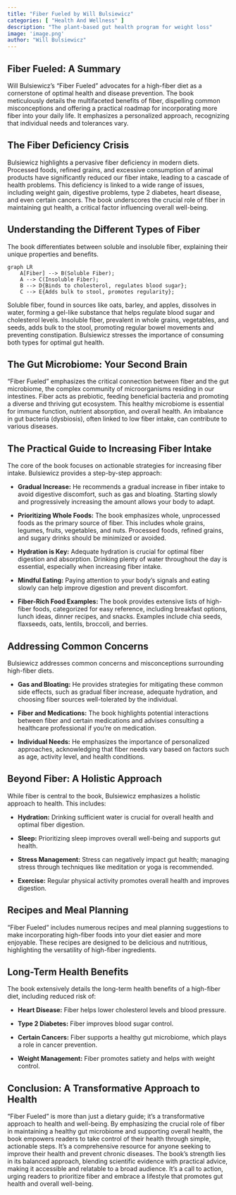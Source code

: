 ```yaml
---
title: "Fiber Fueled by Will Bulsiewicz"
categories: [ "Health And Wellness" ]
description: "The plant-based gut health program for weight loss"
image: 'image.png'
author: "Will Bulsiewicz"
---
```

## Fiber Fueled: A Summary

Will Bulsiewicz's "Fiber Fueled" advocates for a high-fiber diet as a cornerstone of optimal health and disease prevention.  The book meticulously details the multifaceted benefits of fiber, dispelling common misconceptions and offering a practical roadmap for incorporating more fiber into your daily life.  It emphasizes a personalized approach, recognizing that individual needs and tolerances vary.


## The Fiber Deficiency Crisis

Bulsiewicz highlights a pervasive fiber deficiency in modern diets.  Processed foods, refined grains, and excessive consumption of animal products have significantly reduced our fiber intake, leading to a cascade of health problems. This deficiency is linked to a wide range of issues, including weight gain, digestive problems, type 2 diabetes, heart disease, and even certain cancers.  The book underscores the crucial role of fiber in maintaining gut health, a critical factor influencing overall well-being.

##  Understanding the Different Types of Fiber

The book differentiates between soluble and insoluble fiber, explaining their unique properties and benefits.

```mermaid
graph LR
    A[Fiber] --> B(Soluble Fiber);
    A --> C(Insoluble Fiber);
    B --> D{Binds to cholesterol, regulates blood sugar};
    C --> E{Adds bulk to stool, promotes regularity};
```

Soluble fiber, found in sources like oats, barley, and apples, dissolves in water, forming a gel-like substance that helps regulate blood sugar and cholesterol levels. Insoluble fiber, prevalent in whole grains, vegetables, and seeds, adds bulk to the stool, promoting regular bowel movements and preventing constipation.  Bulsiewicz stresses the importance of consuming both types for optimal gut health.


##  The Gut Microbiome: Your Second Brain

"Fiber Fueled" emphasizes the critical connection between fiber and the gut microbiome, the complex community of microorganisms residing in our intestines.  Fiber acts as prebiotic, feeding beneficial bacteria and promoting a diverse and thriving gut ecosystem.  This healthy microbiome is essential for immune function, nutrient absorption, and overall health.  An imbalance in gut bacteria (dysbiosis), often linked to low fiber intake, can contribute to various diseases.


##  The Practical Guide to Increasing Fiber Intake

The core of the book focuses on actionable strategies for increasing fiber intake.  Bulsiewicz provides a step-by-step approach:

* **Gradual Increase:** He recommends a gradual increase in fiber intake to avoid digestive discomfort, such as gas and bloating.  Starting slowly and progressively increasing the amount allows your body to adapt.

* **Prioritizing Whole Foods:** The book emphasizes whole, unprocessed foods as the primary source of fiber.  This includes whole grains, legumes, fruits, vegetables, and nuts.  Processed foods, refined grains, and sugary drinks should be minimized or avoided.

* **Hydration is Key:** Adequate hydration is crucial for optimal fiber digestion and absorption.  Drinking plenty of water throughout the day is essential, especially when increasing fiber intake.

* **Mindful Eating:** Paying attention to your body's signals and eating slowly can help improve digestion and prevent discomfort.

* **Fiber-Rich Food Examples:**  The book provides extensive lists of high-fiber foods, categorized for easy reference, including breakfast options, lunch ideas, dinner recipes, and snacks.  Examples include chia seeds, flaxseeds, oats, lentils, broccoli, and berries.

##  Addressing Common Concerns

Bulsiewicz addresses common concerns and misconceptions surrounding high-fiber diets.

* **Gas and Bloating:** He provides strategies for mitigating these common side effects, such as gradual fiber increase, adequate hydration, and choosing fiber sources well-tolerated by the individual.

* **Fiber and Medications:**  The book highlights potential interactions between fiber and certain medications and advises consulting a healthcare professional if you're on medication.

* **Individual Needs:**  He emphasizes the importance of personalized approaches, acknowledging that fiber needs vary based on factors such as age, activity level, and health conditions.

##  Beyond Fiber: A Holistic Approach

While fiber is central to the book, Bulsiewicz emphasizes a holistic approach to health.  This includes:

* **Hydration:**  Drinking sufficient water is crucial for overall health and optimal fiber digestion.

* **Sleep:**  Prioritizing sleep improves overall well-being and supports gut health.

* **Stress Management:**  Stress can negatively impact gut health; managing stress through techniques like meditation or yoga is recommended.

* **Exercise:**  Regular physical activity promotes overall health and improves digestion.


## Recipes and Meal Planning

"Fiber Fueled" includes numerous recipes and meal planning suggestions to make incorporating high-fiber foods into your diet easier and more enjoyable.  These recipes are designed to be delicious and nutritious, highlighting the versatility of high-fiber ingredients.


##  Long-Term Health Benefits

The book extensively details the long-term health benefits of a high-fiber diet, including reduced risk of:

* **Heart Disease:** Fiber helps lower cholesterol levels and blood pressure.

* **Type 2 Diabetes:**  Fiber improves blood sugar control.

* **Certain Cancers:**  Fiber supports a healthy gut microbiome, which plays a role in cancer prevention.

* **Weight Management:**  Fiber promotes satiety and helps with weight control.


##  Conclusion:  A Transformative Approach to Health

"Fiber Fueled" is more than just a dietary guide; it's a transformative approach to health and well-being.  By emphasizing the crucial role of fiber in maintaining a healthy gut microbiome and supporting overall health, the book empowers readers to take control of their health through simple, actionable steps.  It's a comprehensive resource for anyone seeking to improve their health and prevent chronic diseases.  The book’s strength lies in its balanced approach, blending scientific evidence with practical advice, making it accessible and relatable to a broad audience. It's a call to action, urging readers to prioritize fiber and embrace a lifestyle that promotes gut health and overall well-being.

